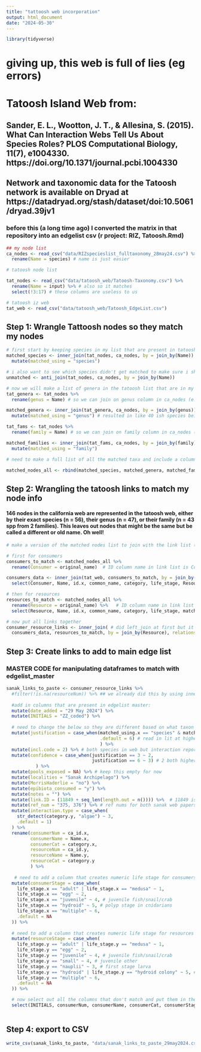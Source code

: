 ```yaml
---
title: "tattoosh web incorporation"
output: html_document
date: "2024-05-30"
---
```

```r

library(tidyverse)

```
# giving up, this web is full of lies (eg errors)

# Tatoosh Island Web from:
## Sander, E. L., Wootton, J. T., & Allesina, S. (2015). What Can Interaction Webs Tell Us About Species Roles? PLOS Computational Biology, 11(7), e1004330. https://doi.org/10.1371/journal.pcbi.1004330

## Network and taxonomic data for the Tatoosh network is available on Dryad at https://datadryad.org/stash/dataset/doi:10.5061/dryad.39jv1

### before this (a long time ago) I converted the matrix in that repository into an edgelist csv (r project: RIZ, Tatoosh.Rmd)

```r

## my node list
ca_nodes <- read_csv("data/RIZspecieslist_fulltaxonomy_28may24.csv") %>% 
  rename(Name = species) # name is just easier

# tatoosh node list 

tat_nodes <- read_csv("data/tatoosh_web/Tatoosh-Taxonomy.csv") %>% 
  rename(Name = input) %>% # also so it matches
  select(!3:17) # these columns are useless to us

# tatoosh iz web
tat_web <- read_csv("data/tatoosh_web/Tatoosh_EdgeList.csv")

```

## Step 1: Wrangle Tattoosh nodes so they match my nodes
```r

# first start by keeping species in my list that are present in tatoosh list
matched_species <- inner_join(tat_nodes, ca_nodes, by = join_by(Name)) %>% 
  mutate(matched_using = "species")

# i also want to see which species didn't get matched to make sure i should actually leave them out, because this dataset is funky
unmatched <- anti_join(tat_nodes, ca_nodes, by = join_by(Name))

# now we will make a list of genera in the tatoosh list that are in my list 
tat_genera <- tat_nodes %>% 
  rename(genus = Name) # so we can join on genus column in ca_nodes (e.g. see where the name in the tatoosh list matches a genus in our list)

matched_genera <- inner_join(tat_genera, ca_nodes, by = join_by(genus))%>% 
  mutate(matched_using = "genus") # resulted in like 40 ish species being matched

tat_fams <- tat_nodes %>% 
  rename(family = Name) # so we can join on family column in ca_nodes (e.g. see where the name in the tatoosh list matches a family in our list)

matched_families <- inner_join(tat_fams, ca_nodes, by = join_by(family))%>% 
  mutate(matched_using = "family")

# need to make a full list of all the matched taxa and include a column indicating how that taxon was matched (e.g. species, genus, family)

matched_nodes_all <- rbind(matched_species, matched_genera, matched_families) # about 146 nodes!

```

## Step 2: Wrangling the tatoosh links to match my node info

#### 146 nodes in the california web are represented in the tatoosh web, either by their exact species (n = 56), their genus (n = 47), or their family (n = 43 spp from 2 families). This leaves out nodes that might be the same but be called a different or old name. Oh well!

```r
# make a version of the matched nodes list to join with the link list (need to make sure IDs can bind)

# first for consumers
consumers_to_match <- matched_nodes_all %>% 
  rename(Consumer = original_name)  # ID column name in link list is Consumer, need to match using the original names from the dataset (because i manually changed some names to match my names)

consumers_data <- inner_join(tat_web, consumers_to_match, by = join_by(Consumer), relationship = "many-to-many") %>% 
  select(Consumer, Name, id.x, common_name, category, life_stage, Resource, matched_using) # only need some relevant data, can add more later

# then for resources
resources_to_match <- matched_nodes_all %>% 
  rename(Resource = original_name) %>%   # ID column name in link list is Resource, need to match using the original names from the dataset (because i manually changed some names to match my names)
  select(Resource, Name, id.x, common_name, category, life_stage, matched_using, zone)

# now put all links together
consumer_resource_links <- inner_join( # did left_join at first but it included a lot of resources that didn't match ca nodes
  consumers_data, resources_to_match, by = join_by(Resource), relationship = "many-to-many") # this matching should also automatically add .x to columns from consumers_data and .y to resources_to_match

```

## Step 3: Create links to add to main edge list
### MASTER CODE for manipulating dataframes to match with edgelist_master
```r

sanak_links_to_paste <- consumer_resource_links %>% 
  #filter(!is.na(resourceNum)) %>% ## we already did this by using inner join above
  
  #add in columns that are present in edgelist master:
  mutate(date_added = "29 May 2024") %>% 
  mutate(INITIALS = "ZZ_coded") %>% 
  
  # need to change the below so they are different based on what taxon they were matched using (species, genus, or family)
  mutate(justification = case_when(matched_using.x == "species" & matched_using.y == "species" ~ 3, # read in a paper
                                   .default = 6) # read in lit at higher taxonomic level
                                   ) %>% 
  mutate(incl.code = 2) %>% # both species in web but interaction reported elsewhere
  mutate(confidence = case_when(justification == 3 ~ 2,
                                justification == 6 ~ 3) # 2 both higher taxa in web but interaction reported elsewhere
           ) %>% 
  mutate(pools_exposed = NA) %>% # keep this empty for now
  mutate(localities = "Sanak Archipelago") %>%  
  mutate(MorrisHaderlie = "no") %>%
  mutate(epibiota_consumed = "y") %>% 
  mutate(notes = "") %>% 
  mutate(link.ID = (11849 + seq_len(length.out = n()))) %>%  # 11849 is currently the last link id # in edgelist_master so make sure to change
  mutate(ref_num = "375, 376") %>% # ref nums for both sanak web papers
  mutate(interaction.type = case_when(
    str_detect(category.y, "algae") ~ 3, 
    .default = 1)
  ) %>%  
  rename(consumerNum = ca_id.x, 
         consumerName = Name.x,
         consumerCat = category.x,
         resourceNum = ca_id.y,
         resourceName = Name.y,
         resourceCat = category.y
         ) %>% 
    
   # need to add a column that creates numeric life stage for consumers
  mutate(consumerStage = case_when(
    life_stage.x == "adult" | life_stage.x == "medusa" ~ 1,
    life_stage.x == "egg" ~ 2,
    life_stage.x == "juvenile" ~ 4, # juvenile fish/snail/crab
    life_stage.x == "hydroid" ~ 5, # polyp stage in cnidarians
    life_stage.x == "multiple" ~ 6, 
    .default = NA
  )) %>% 
  
  # need to add a column that creates numeric life stage for resources as well
  mutate(resourceStage = case_when(
    life_stage.y == "adult" | life_stage.y == "medusa" ~ 1,
    life_stage.y == "egg" ~ 2,
    life_stage.y == "juvenile" ~ 4, # juvenile fish/snail/crab
    life_stage.y == "small" ~ 4, # juvenile other
    life_stage.y == "nauplii" ~ 3, # first stage larva
    life_stage.y == "hydroid" | life_stage.y == "hydroid colony" ~ 5, # polyp stage in cnidarians
    life_stage.y == "multiple" ~ 6,
    .default = NA
  )) %>% 

  # now select out all the columns that don't match and put them in the right order
  select(INITIALS, consumerNum, consumerName, consumerCat, consumerStage, resourceNum, resourceName, resourceCat, resourceStage, interaction.type, confidence, justification, incl.code, ref_num, localities, zone, pools_exposed, MorrisHaderlie, epibiota_consumed, notes, link.ID, date_added)
                                                          

```

## Step 4: export to CSV
```r

write_csv(sanak_links_to_paste, "data/sanak_links_to_paste_29may2024.csv")

```